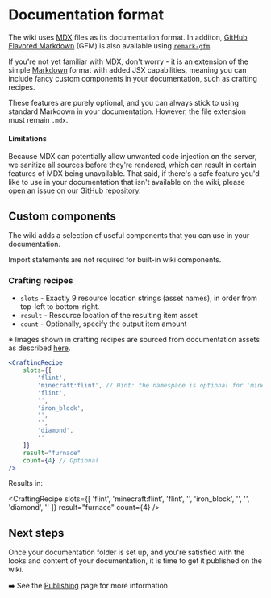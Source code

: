 
# Documentation format

The wiki uses [MDX](https://mdxjs.com/) files as its documentation format. In additon, [GitHub Flavored Markdown](https://github.github.com/gfm/)
(GFM) is also available using [`remark-gfm`](https://github.com/remarkjs/remark-gfm). 

If you're not yet familiar with MDX, don't worry - it is an extension of the simple [Markdown](https://www.markdownguide.org/)
format with added JSX capabilities, meaning you can include fancy custom components in your documentation,
such as crafting recipes.

These features are purely optional, and you can always stick to using standard Markdown in your documentation. However,
the file extension must remain `.mdx`.

#### Limitations

Because MDX can potentially allow unwanted code injection on the server, we sanitize all sources before they're rendered,
which can result in certain features of MDX being unavailable. That said, if there's a safe feature you'd like to use in
your documentation that isn't available on the wiki, please open an issue on our
[GitHub repository](https://github.com/Sinytra/Wiki/issues).

## Custom components

The wiki adds a selection of useful components that you can use in your documentation.

Import statements are not required for built-in wiki components.

### Crafting recipes

- `slots` - Exactly 9 resource location strings (asset names), in order from top-left to bottom-right.
- `result` - Resource location of the resulting item asset
- `count` - Optionally, specify the output item amount

※ Images shown in crafting recipes are sourced from documentation assets as described [here](./devs#assets).

```jsx 
<CraftingRecipe
    slots={[
        'flint',
        'minecraft:flint', // Hint: the namespace is optional for 'minecraft' items
        'flint',
        '',
        'iron_block',
        '',
        '',
        'diamond',
        ''
    ]}
    result="furnace"
    count={4} // Optional
/>
```

Results in:

<CraftingRecipe
    slots={[
        'flint',
        'minecraft:flint',
        'flint',
        '',
        'iron_block',
        '',
        '',
        'diamond',
        ''
    ]}
    result="furnace"
    count={4}
/>

## Next steps

Once your documentation folder is set up, and you're satisfied with the looks and content of your documentation,
it is time to get it published on the wiki.

➡️ See the [Publishing](./publishing) page for more information.